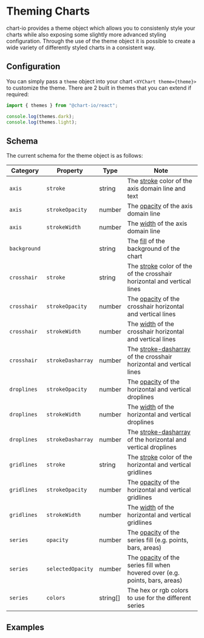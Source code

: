 
<Meta title="Theming" />

# Theming Charts

chart-io provides a theme object which allows you to consistenly style your charts while also exposing some slightly more advanced styling configuration. Through the use of the theme object it is possible to create a wide variety of differently styled charts in a consistent way.

## Configuration

You can simply pass a `theme` object into your chart `<XYChart theme={theme}>` to customize the theme. There are 2 built in themes that you can extend if required:

```javascript
import { themes } from "@chart-io/react";

console.log(themes.dark);
console.log(themes.light);
```

## Schema

The current schema for the theme object is as follows:

| Category     | Property          | Type     | Note                                                                                                                                                     |
| ------------ | ----------------- | -------- | -------------------------------------------------------------------------------------------------------------------------------------------------------- |
| `axis`       | `stroke`          | string   | The [stroke](https://developer.mozilla.org/en-US/docs/Web/SVG/Attribute/stroke) color of the axis domain line and text                                   |
| `axis`       | `strokeOpacity`   | number   | The [opacity](https://developer.mozilla.org/en-US/docs/Web/SVG/Attribute/stroke-opacity) of the axis domain line                                         |
| `axis`       | `strokeWidth`     | number   | The [width](https://developer.mozilla.org/en-US/docs/Web/SVG/Attribute/stroke-width) of the axis domain line                                             |
| `background` |                   | string   | The [fill](https://developer.mozilla.org/en-US/docs/Web/SVG/Attribute/fill) of the background of the chart                                               |
| `crosshair`  | `stroke`          | string   | The [stroke](https://developer.mozilla.org/en-US/docs/Web/SVG/Attribute/stroke) color of the of the crosshair horizontal and vertical lines              |
| `crosshair`  | `strokeOpacity`   | number   | The [opacity](https://developer.mozilla.org/en-US/docs/Web/SVG/Attribute/stroke-opacity) of the crosshair horizontal and vertical lines                  |
| `crosshair`  | `strokeWidth`     | number   | The [width](https://developer.mozilla.org/en-US/docs/Web/SVG/Attribute/stroke-width) of the crosshair horizontal and vertical lines                      |
| `crosshair`  | `strokeDasharray` | number   | The [stroke-dasharray](https://developer.mozilla.org/en-US/docs/Web/SVG/Attribute/stroke-dasharray) of the crosshair horizontal and vertical lines       |
| `droplines`  | `strokeOpacity`   | number   | The [opacity](https://developer.mozilla.org/en-US/docs/Web/SVG/Attribute/stroke-opacity) of the horizontal and vertical droplines                        |
| `droplines`  | `strokeWidth`     | number   | The [width](https://developer.mozilla.org/en-US/docs/Web/SVG/Attribute/stroke-width) of the horizontal and vertical droplines                            |
| `droplines`  | `strokeDasharray` | number   | The [stroke-dasharray](https://developer.mozilla.org/en-US/docs/Web/SVG/Attribute/stroke-dasharray) of the horizontal and vertical droplines             |
| `gridlines`  | `stroke`          | string   | The [stroke](https://developer.mozilla.org/en-US/docs/Web/SVG/Attribute/stroke) color of the horizontal and vertical gridlines                           |
| `gridlines`  | `strokeOpacity`   | number   | The [opacity](https://developer.mozilla.org/en-US/docs/Web/SVG/Attribute/stroke-opacity) of the horizontal and vertical gridlines                        |
| `gridlines`  | `strokeWidth`     | number   | The [width](https://developer.mozilla.org/en-US/docs/Web/SVG/Attribute/stroke-width) of the horizontal and vertical gridlines                            |
| `series`     | `opacity`         | number   | The [opacity](https://developer.mozilla.org/en-US/docs/Web/SVG/Attribute/stroke-opacity) of the series fill (e.g. points, bars, areas)                   |
| `series`     | `selectedOpacity` | number   | The [opacity](https://developer.mozilla.org/en-US/docs/Web/SVG/Attribute/stroke-opacity) of the series fill when hovered over (e.g. points, bars, areas) |
| `series`     | `colors`          | string[] | The hex or rgb colors to use for the different series                                                                                                    |

## Examples

<Canvas of={ThemeStories.LightTheme} />
<Canvas of={ThemeStories.DarkTheme} />
<Canvas of={ThemeStories.Theme1} />
<Canvas of={ThemeStories.Theme2} />
